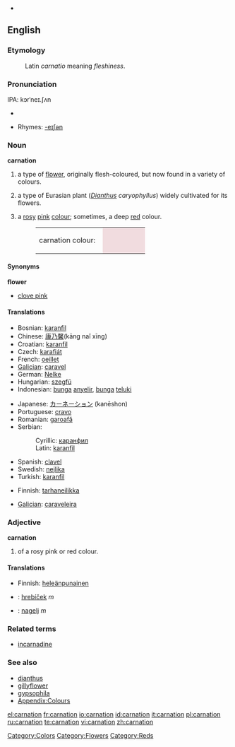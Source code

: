 {{wikipedia}}
* {{audio|en-us-carnation.ogg|Audio (US)}}
==English==

===Etymology===
: Latin ''carnatio'' meaning ''fleshiness''.

===Pronunciation===
IPA: kɔrˈneɪ.ʃʌn

{{wikipedia}}
* {{audio|en-us-carnation.ogg|Audio (US)}}

* Rhymes: [[Rhymes:English:-eɪʃǝn|-eɪʃǝn]]

===Noun===
'''carnation'''

# a type of [[flower]], originally flesh-coloured, but now found in a variety of colours.
# {{botany}} a type of Eurasian plant (''[[Dianthus]] caryophyllus'') widely cultivated for its flowers.
# {{colour}} a [[rose|rosy]] [[pink]] [[colour]]; sometimes, a deep [[red]] colour.
#: <table><tr><td>carnation colour: &nbsp;</td><td bgcolor="#F1DCDF" width="80">&nbsp; </td></tr></table>

====Synonyms====
'''flower'''
* [[clove pink]]

====Translations====
{{trans-top|flower}}
* Bosnian: [[karanfil#Bosnian|karanfil]] {{m}}
* Chinese: [[康乃馨]](kāng naĭ xīng)
* Croatian: [[karanfil#Croatian|karanfil]] {{m}}
* Czech: [[karafiát]] {{m}}
* French: [[oeillet]]
* [[Galician]]: [[caravel]] {{m}}
* German: [[Nelke]] {{f}}
* Hungarian: [[szegfű]]
* Indonesian: [[bunga]] [[anyelir]], [[bunga]] [[teluki]]
{{trans-mid}}
* Japanese: [[カーネーション]] (kanēshon)
* Portuguese: [[cravo]]
* Romanian: [[garoafă]]
* Serbian:
*: Cyrillic: [[каранфил#Serbian|каранфил]] {{m}}
*: Latin: [[karanfil#Serbian|karanfil]] {{m}}
* Spanish: [[clavel]]
* Swedish: [[nejlika]]
* Turkish: [[karanfil#Turkish|karanfil]]
{{trans-bottom}}

{{trans-top|plant}}
* Finnish: [[tarhaneilikka]]
{{trans-mid}}
* [[Galician]]: [[caraveleira]] {{f}}
{{trans-bottom}}

{{trans-top|colour}}
{{trans-mid}}
{{trans-bottom}}

===Adjective===
'''carnation'''

# {{colour}} of a rosy pink or red colour.

====Translations====
{{trans-top|colour}}
* Finnish: [[heleänpunainen]]
{{trans-mid}}
{{trans-bottom}}

{{checktrans}}
<!--Remove this section once all of the translations below have been moved into the tables above.-->
* {{ttbc|Slovak}}: [[hrebíček]]  ''m''
* {{ttbc|Slovene}}: [[nagelj]] ''m''

===Related terms===
* [[incarnadine]]

===See also===
* [[dianthus]]
* [[gillyflower]]
* [[gypsophila]]
* [[Appendix:Colours]]

[[Category:Colors]]
[[Category:Flowers]]
[[Category:Reds]]

[[el:carnation]]
[[fr:carnation]]
[[io:carnation]]
[[id:carnation]]
[[it:carnation]]
[[pl:carnation]]
[[ru:carnation]]
[[te:carnation]]
[[vi:carnation]]
[[zh:carnation]]